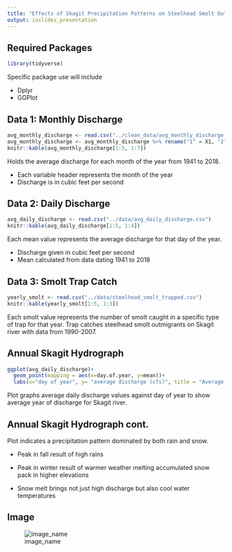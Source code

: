 ```yaml
---
title: "Effects of Skagit Precipitation Patterns on Steelhead Smolt Outmigration"
output: ioslides_presentation
---
```


## Required Packages

```r
library(tidyverse)
```

Specific package use will include

* Dplyr
* GGPlot

## Data 1: Monthly Discharge

```r
avg_monthly_discharge <- read.csv("../clean_data/avg_monthly_discharge.txt")
avg_monthly_discharge <- avg_monthly_discharge %>% rename("1" = X1, "2" = X2, "3" = X3, "4" = X4, "5" = X5, "6" = X6, "7" = X7, "8" = X8, "9" = X9, "10" = X10, "11" = X11, "12" = X12)
knitr::kable(avg_monthly_discharge[1:5, 1:7])
``` 

Holds the average discharge for each month of the year from 1941 to 2018.

* Each variable header represents the month of the year
* Discharge is in cubic feet per second

## Data 2: Daily Discharge

```r
avg_daily_discharge <- read.csv("../data/avg_daily_discharge.csv")
knitr::kable(avg_daily_discharge[1:5, 1:4])
```

Each mean value represents the average discharge for that day of the year.

* Discharge given in cubic feet per second
* Mean calculated from data dating 1941 to 2018

## Data 3: Smolt Trap Catch

```r
yearly_smolt <- read.csv("../data/steelhead_smolt_trapped.csv")
knitr::kable(yearly_smolt[1:5, 1:3])
```

Each smolt value represents the number of smolt caught in a specific type of trap for that year. Trap catches steelhead smolt outmigrants on Skagit river with data from 1990-2007.

## Annual Skagit Hydrograph

```r
ggplot(avg_daily_discharge)+
  geom_point(mapping = aes(x=day.of.year, y=mean))+
  labs(x="day of year", y= "average discharge (cfs)", title = "Average Annual Hydrograph")
```

Plot graphs average daily discharge values against day of year to show average year of discharge for Skagit river. 

## Annual Skagit Hydrograph cont.

Plot indicates a precipitation pattern dominated by both rain and snow.

* Peak in fall result of high rains

* Peak in winter result of warmer weather melting accumulated snow pack in higher elevations
* Snow melt brings not just high discharge but also cool water temperatures

## Image

![image_name](location)